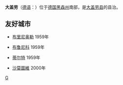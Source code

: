 {{Infobox Settlement
| name = 大盖劳<br/>Groß-Gerau
| image_skyline = Groß-Gerau 4.jpg
| imagesize = 250px
| image_caption = 
| image_flag = 
| image_shield = DEU Gross-Gerau COA.png
| pushpin_map = Germany
| pushpin_label_position = bottom
| subdivision_type = 国家
| subdivision_name = {{GER}}
| subdivision_type1 = [[德国行政区划|州]]
| subdivision_name1 = [[黑森州|黑森州]]
| subdivision_type2 = [[德国行政区划|县]]
| subdivision_name2 =  [[大盖劳县|大盖劳县]]
| elevation_m = 88
| elevation_ft = 
| area_total_km2 = 54.47
| population_as_of = 2009年
| population_total = 23239
| population_density_km2 = auto
| timezone = [[CET|CET]]
| utc_offset = +1
| timezone_DST = [[CEST|CEST]]
| utc_offset_DST = +2
| latd = 49
| latm = 55
| lats = 9
| latNS = N
| longd = 8
| longm = 29
| longs = 6
| longEW = E
| website = [http://www.gross-gerau.de www.gross-gerau.de] 
}}
'''大盖劳'''（[[德语|德语]]：'''{{lang|de|Groß-Gerau}}'''）位于[[德国|德国]][[黑森州|黑森州]]南部，是[[大盖劳县|大盖劳县]]的县治。

==友好城市==
* {{FRA}}[[布里尼奥勒|布里尼奥勒]] 1959年
* {{ITA}}[[布鲁尼科|布鲁尼科]] 1959年
* {{BEL}}[[蒂尔特|蒂尔特]] 1959年
* {{POL}}[[沙莫圖維|沙莫圖維]] 2000年

{{Authority control}}
{{Germany-stub}}

[[Category:黑森州市镇|G]]